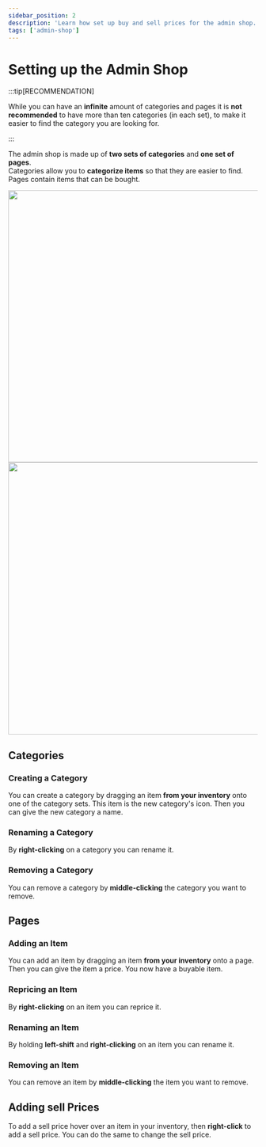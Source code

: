 ```yaml
---
sidebar_position: 2
description: 'Learn how set up buy and sell prices for the admin shop.'
tags: ['admin-shop']
---
```



# Setting up the Admin Shop

:::tip[RECOMMENDATION]

While you can have an **infinite** amount of categories and pages it is **not recommended** to have more than ten categories (in each set), to make it easier to find the category you are looking for.

:::

The admin shop is made up of **two sets of categories** and **one set of pages**.\
Categories allow you to **categorize items** so that they are easier to find.
Pages contain items that can be bought.

<img
	src={gui1}
	width="550"
/>
<img
	src={gui2}
	width="550"
/>

## Categories

### Creating a Category

You can create a category by dragging an item **from your inventory** onto one of the category sets.
This item is the new category's icon.
Then you can give the new category a name.

### Renaming a Category

By **right-clicking** on a category you can rename it.

### Removing a Category

You can remove a category by **middle-clicking** the category you want to remove.

## Pages

### Adding an Item

You can add an item by dragging an item **from your inventory** onto a page.
Then you can give the item a price.
You now have a buyable item.

### Repricing an Item

By **right-clicking** on an item you can reprice it.

### Renaming an Item

By holding **left-shift** and **right-clicking** on an item you can rename it.

### Removing an Item

You can remove an item by **middle-clicking** the item you want to remove.

## Adding sell Prices

To add a sell price hover over an item in your inventory, then **right-click** to add a sell price.
You can do the same to change the sell price.
